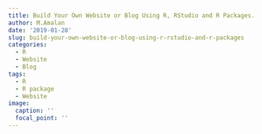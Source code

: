 ```yaml
---
title: Build Your Own Website or Blog Using R, RStudio and R Packages.
author: M.Amalan
date: '2019-01-28'
slug: build-your-own-website-or-blog-using-r-rstudio-and-r-packages
categories:
  - R
  - Website
  - Blog
tags:
  - R
  - R package
  - Website
image:
  caption: ''
  focal_point: ''
---
```


